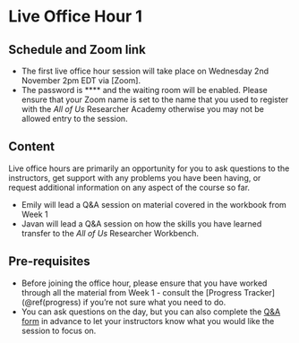 
# Live Office Hour 1

## Schedule and Zoom link

* The first live office hour session will take place on Wednesday 2nd November 2pm EDT via [Zoom]. 
* The password is **** and the waiting room will be enabled. Please ensure that your Zoom name is set to the name that you used to register with the *All of Us* Researcher Academy otherwise you may not be allowed entry to the session.

## Content

Live office hours are primarily an opportunity for you to ask questions to the instructors, get support with any problems you have been having, or request additional information on any aspect of the course so far.

* Emily will lead a Q&A session on material covered in the workbook from Week 1 
* Javan will lead a Q&A session on how the skills you have learned transfer to the *All of Us* Researcher Workbench. 

## Pre-requisites

* Before joining the office hour, please ensure that you have worked through all the material from Week 1 - consult the [Progress Tracker](\@ref(progress) if you're not sure what you need to do.
* You can ask questions on the day, but you can also complete the [Q&A form]() in advance to let your instructors know what you would like the session to focus on.